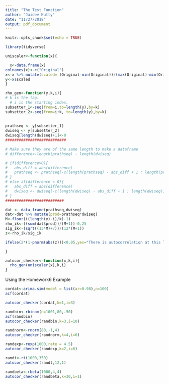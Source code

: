 ```yaml
---
title: "The Test Function"
author: "Jaidev Kutty"
date: "11/27/2018"
output: pdf_document
---
```


```r
knitr::opts_chunk$set(echo = TRUE)

library(tidyverse)
```



```r
uniscaler<-function(x){

  x<-data.frame(x)
colnames(x)<-c("Original")
x<-x %>% mutate(scaled= (Original-min(Original))/(max(Original)-min(Original)))
y<-x$scaled
}
```



```r

rho_gen<-function(y,k,i){
# k is the lag.
  # i is the starting index.
subsetter_1<-seq(from=i,to=length(y),by=k)  
subsetter_2<-seq(from=i+k, to=length(y),by=k)
 
  
prathseq <- y[subsetter_1]
dwiseq <- y[subsetter_2]
dwiseq[length(dwiseq)+1]<-0
###########################

# Make sure they are of the same length to make a dataframe
# difference<-length(prathseq) - length(dwiseq) 

# if(difference>0){
#   abs_diff = abs(difference)
#   prathseq <- prathseq[-c(length(prathseq) - abs_diff + 1 : length(prathseq))]
# }
# else if(difference < 0){
#   abs_diff = abs(difference)
#   dwiseq <- dwiseq[-c(length(dwiseq) - abs_diff + 1 : length(dwiseq))]
# }
##########################

dat <- data_frame(prathseq,dwiseq)
dat<-dat %>% mutate(prod=prathseq*dwiseq)
M<-floor(((length(y)-i)/k)-1)
rho_ik<-((sum(dat$prod))/(M+1))-0.25
sig_ik<-(sqrt((13*M)+7))/(12*(M+1))
z<-rho_ik/sig_ik

ifelse(2*(1-pnorm(abs(z)))<0.05,yes="There is autocorrelation at this lag",no="There is no autocorrelation at this lag")

}
```




```r
autocor_checker<-function(x,k,i){
  rho_gen(uniscaler(x),k,i)  
}

```

Using the Homework6 Example
```r
cordat<-arima.sim(model = list(ar=0.98),n=100)
acf(cordat)
```

```r
autocor_checker(cordat,k=1,i=3)
```


```r
randbin<-rbinom(n=1001,80,.50)
acf(randbin)
autocor_checker(randbin,k=3,i=10)
```
```r
randnorm<-rnorm(80,-1,4)
autocor_checker(randnorm,k=4,i=6)
```

```r
randexp<-rexp(1000,rate = 4.5)
autocor_checker(randexp,k=2,i=6)
```

```r
randt<-rt(1000,350)
autocor_checker(randt,12,1)
```

```r
randbeta<-rbeta(1000,4,4)
autocor_checker(randbeta,k=30,i=1)
```


